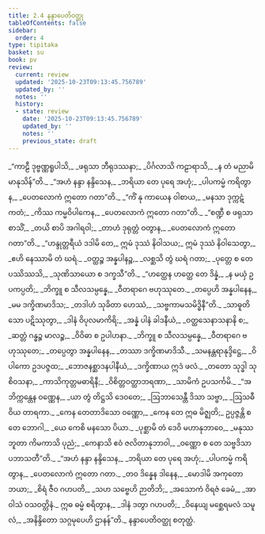 ```yaml
---
title: 2.4 နန္ဒာပေတိဝတ္ထု
tableOfContents: false
sidebar:
  order: 4
type: tipitaka
basket: su
book: pv
review:
  current: review
  updated: '2025-10-23T09:13:45.756789'
  updated_by: ''
  notes: ''
  history:
  - state: review
    date: '2025-10-23T09:13:45.756789'
    updated_by: ''
    notes: ''
    previous_state: draft
---
```



<ReviewStatus review={frontmatter.review} showDetails={true} />

<HypothesisAnnotation frontmatter={frontmatter} />

<DynamicBreadcrumb />

<Division number="168" book="pv" e="ch" v="19" p="144">

<Paragraph number="187" type="verses" book="pv">
_“ကာဠီ ဒုဗ္ဗဏ္ဏရူပါသိ,_  
_ဖရုသာ ဘီရုဒဿနာ;_  
_ပိင်္ဂလာသိ ကဠာရာသိ,_  
_န တံ မညာမိ မာနုသိန်”တိ._  

</Paragraph>

</Division>
<Division number="169" book="pv" e="ch" v="19" p="144">

<Paragraph number="188" type="verses" book="pv">
_“အဟံ နန္ဒာ နန္ဒိသေန,_  
_ဘရိယာ တေ ပုရေ အဟုံ;_  
_ပါပကမ္မံ ကရိတွာန,_  
_ပေတလောကံ ဣတော ဂတာ”တိ._  

</Paragraph>

</Division>
<Division number="170" book="pv" e="ch" v="19" p="145">

<Paragraph number="189" type="verses" book="pv">
_“ကိံ နု ကာယေန ဝါစာယ,_  
_မနသာ ဒုက္ကဋံ ကတံ;_  
_ကိဿ ကမ္မဝိပါကေန,_  
_ပေတလောကံ ဣတော ဂတာ”တိ._  

</Paragraph>

</Division>
<Division number="171" book="pv" e="ch" v="19" p="145">

<Paragraph number="190" type="verses" book="pv">
_“စဏ္ဍီ စ ဖရုသာ စာသိံ,_  
_တယိ စာပိ အဂါရဝါ;_  
_တာဟံ ဒုရုတ္တံ ဝတွာန,_  
_ပေတလောကံ ဣတော ဂတာ”တိ._  

</Paragraph>

</Division>
<Division number="172" book="pv" e="ch" v="19" p="145">

<Paragraph number="191" book="pv">
_“ဟန္ဒုတ္တရီယံ ဒဒါမိ တေ,_  
ဣမံ ဒုဿံ နိဝါသယ;_  
ဣမံ ဒုဿံ နိဝါသေတွာ,_  
_ဧဟိ နေဿာမိ တံ ဃရံ._  

</Paragraph>

</Division>
<Division number="173" book="pv" e="ch" v="19" p="145">

<Paragraph number="192" type="verses" book="pv">
_ဝတ္ထဉ္စ အန္နပါနဉ္စ,_  
_လစ္ဆသိ တွံ ဃရံ ဂတာ;_  
_ပုတ္တေ စ တေ ပဿိဿသိ,_  
_သုဏိသာယော စ ဒက္ခသီ”တိ._  

</Paragraph>

</Division>
<Division number="174" book="pv" e="ch" v="19" p="145">

<Paragraph number="193" type="verses" book="pv">
_“ဟတ္ထေန ဟတ္ထေ တေ ဒိန္နံ,_  
_န မယှံ ဥပကပ္ပတိ;_  
_ဘိက္ခူ စ သီလသမ္ပန္နေ,_  
_ဝီတရာဂေ ဗဟုဿုတေ._  

</Paragraph>

</Division>
<Division number="175" book="pv" e="ch" v="19" p="145">

<Paragraph number="194" type="verses" book="pv">
_တပ္ပေဟိ အန္နပါနေန,_  
_မမ ဒက္ခိဏမာဒိသ;_  
_တဒါဟံ သုခိတာ ဟေဿံ,_  
_သဗ္ဗကာမသမိဒ္ဓိနီ”တိ._  

</Paragraph>

</Division>
<Division number="176" book="pv" e="ch" v="19" p="145">

<Paragraph number="195" type="verses" book="pv">
_သာဓူတိ သော ပဋိဿုတွာ,_  
_ဒါနံ ဝိပုလမာကိရိ;_  
_အန္နံ ပါနံ ခါဒနီယံ,_  
_ဝတ္ထသေနာသနာနိ စ;_  
_ဆတ္တံ ဂန္ဓဉ္စ မာလဉ္စ,_  
_ဝိဝိဓာ စ ဥပါဟနာ._  

</Paragraph>

</Division>
<Division number="177" book="pv" e="ch" v="19" p="145">

<Paragraph number="196" type="verses" book="pv">
_ဘိက္ခူ စ သီလသမ္ပန္နေ,_  
_ဝီတရာဂေ ဗဟုဿုတေ;_  
_တပ္ပေတွာ အန္နပါနေန,_  
_တဿာ ဒက္ခိဏမာဒိသီ._  

</Paragraph>

</Division>
<Division number="178" book="pv" e="ch" v="19" p="145">

<Paragraph number="197" type="verses" book="pv">
_သမနန္တရာနုဒ္ဒိဋ္ဌေ,_  
_ဝိပါကော ဥဒပဇ္ဇထ;_  
_ဘောဇနစ္ဆာဒနပါနီယံ,_  
_ဒက္ခိဏာယ ဣဒံ ဖလံ._  

</Paragraph>

</Division>
<Division number="179" book="pv" e="ch" v="19" p="145">

<Paragraph number="198" type="verses" book="pv">
_တတော သုဒ္ဓါ သုစိဝသနာ,_  
_ကာသိကုတ္တမဓာရိနီ;_  
_ဝိစိတ္တဝတ္ထာဘရဏာ,_  
_သာမိကံ ဥပသင်္ကမိ._  

</Paragraph>

</Division>
<Division number="180" book="pv" e="ch" v="19" p="145">

<Paragraph number="199" type="verses" book="pv">
_“အဘိက္ကန္တေန ဝဏ္ဏေန,_  
_ယာ တွံ တိဋ္ဌသိ ဒေဝတေ;_  
_ဩဘာသေန္တီ ဒိသာ သဗ္ဗာ,_  
_ဩသဓီ ဝိယ တာရကာ._  

</Paragraph>

</Division>
<Division number="181" book="pv" e="ch" v="19" p="145">

<Paragraph number="200" type="verses" book="pv">
_ကေန တေတာဒိသော ဝဏ္ဏော,_  
_ကေန တေ ဣဓ မိဇ္ဈတိ;_  
ဥပ္ပဇ္ဇန္တိ စ တေ ဘောဂါ,_  
_ယေ ကေစိ မနသော ပိယာ._  

</Paragraph>

</Division>
<Division number="182" book="pv" e="ch" v="19" p="146">

<Paragraph number="201" type="verses" book="pv">
_ပုစ္ဆာမိ တံ ဒေဝိ မဟာနုဘာဝေ,_  
_မနုဿဘူတာ ကိမကာသိ ပုညံ;_  
_ကေနာသိ ဧဝံ ဇလိတာနုဘာဝါ,_  
_ဝဏ္ဏော စ တေ သဗ္ဗဒိသာ ပဘာသတီ”တိ._  

</Paragraph>

</Division>
<Division number="183" book="pv" e="ch" v="19" p="146">

<Paragraph number="202" type="verses" book="pv">
_“အဟံ နန္ဒာ နန္ဒိသေန,_  
_ဘရိယာ တေ ပုရေ အဟုံ;_  
_ပါပကမ္မံ ကရိတွာန,_  
_ပေတလောကံ ဣတော ဂတာ._  

</Paragraph>

</Division>
<Division number="184" book="pv" e="ch" v="19" p="146">

<Paragraph number="203" type="verses" book="pv">
_တဝ ဒိန္နေန ဒါနေန,_  
_မောဒါမိ အကုတောဘယာ;_  
_စိရံ ဇီဝ ဂဟပတိ,_  
_သဟ သဗ္ဗေဟိ ဉာတိဘိ;_  
_အသောကံ ဝိရဇံ ခေမံ,_  
_အာဝါသံ ဝသဝတ္တိနံ._  

</Paragraph>

</Division>
<Division number="185" book="pv" e="ch" v="19" p="146">

<Paragraph number="204" type="verses" book="pv">
ဣဓ ဓမ္မံ စရိတွာန,_  
_ဒါနံ ဒတွာ ဂဟပတိ;_  
_ဝိနေယျ မစ္ဆေရမလံ သမူလံ,_  
_အနိန္ဒိတော သဂ္ဂမုပေဟိ ဌာနန်”တိ._  


</Paragraph>
</Division>

<Paragraph number="205" type="center" book="pv">
နန္ဒာပေတိဝတ္ထု စတုတ္ထံ.
</Paragraph>